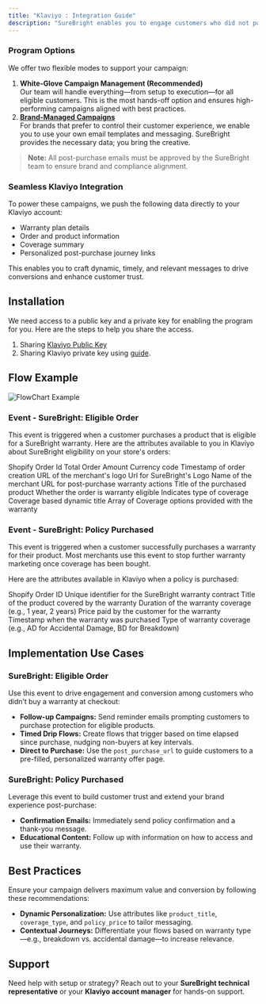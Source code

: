 ```yaml
---
title: "Klaviyo : Integration Guide"
description: "SureBright enables you to engage customers who did not purchase a warranty at the time of checkout by sending personalized post-purchase emails across multiple channels."
---
```


### Program Options

We offer two flexible modes to support your campaign:

1. **White-Glove Campaign Management (Recommended)**\
   Our team will handle everything—from setup to execution—for all eligible customers. This is the most hands-off option and ensures high-performing campaigns aligned with best practices.
2. [**Brand-Managed Campaigns**](/klaviyo-integration/brandManagedCampaignGuide)\
   For brands that prefer to control their customer experience, we enable you to use your own email templates and messaging. SureBright provides the necessary data; you bring the creative.

> **Note:** All post-purchase emails must be approved by the SureBright team to ensure brand and compliance alignment.

### Seamless Klaviyo Integration

To power these campaigns, we push the following data directly to your Klaviyo account:

- Warranty plan details
- Order and product information
- Coverage summary
- Personalized post-purchase journey links

This enables you to craft dynamic, timely, and relevant messages to drive conversions and enhance customer trust.

## Installation

We need access to a public key and a private key for enabling the program for you. Here are the steps to help you share the access.

1. Sharing [Klaviyo Public Key](https://help.klaviyo.com/hc/en-us/articles/115005062267#your-public-api-key-site-id2)
2. Sharing Klaviyo private key using [guide](https://app.storylane.io/share/gmb05pqr5zbj).

## Flow Example

![FlowChart Example](/images/klaviyo-flowchart.png)

### Event - SureBright: Eligible Order

This event is triggered when a customer purchases a product that is eligible for a SureBright warranty. Here are the attributes available to you in Klaviyo about SureBright eligibility on your store's orders:

<ParamField path="order_id" type="string">
  Shopify Order Id
</ParamField>

<ParamField path="order_amount" type="string">
  Total Order Amount
</ParamField>

<ParamField path="currency_code" type="string">
  Currency code
</ParamField>

<ParamField path="order_created_at" type="datetime">
  Timestamp of order creation
</ParamField>

<ParamField path="merchant_logo_url" type="string">
  URL of the merchant's logo
</ParamField>

<ParamField path="surebright_logo_url" type="string">
  Url for SureBright's Logo
</ParamField>

<ParamField path="merchant_name" type="string">
  Name of the merchant
</ParamField>

<ParamField path="post_purchase_url" type="string">
  URL for post-purchase warranty actions
</ParamField>

<ParamField path="product_title" type="string">
  Title of the purchased product
</ParamField>

<ParamField path="is_eligible" type="boolean">
  Whether the order is warranty eligible
</ParamField>

<ParamField path="coverage_type" type="string">
  Indicates type of coverage
</ParamField>

<ParamField path="coverage_option_title" type="string">
  Coverage based dynamic title
</ParamField>

<ParamField path="coverage_options" type="array">
 Array of Coverage options provided with the warranty
</ParamField>

### Event - SureBright: Policy Purchased

This event is triggered when a customer successfully purchases a warranty for their product. Most merchants use this event to stop further warranty marketing once coverage has been bought.

Here are the attributes available in Klaviyo when a policy is purchased:

<ParamField path="order_id" type="string">
  Shopify Order ID
</ParamField>

<ParamField path="contract_id" type="string">
  Unique identifier for the SureBright warranty contract
</ParamField>

<ParamField path="product_title" type="string">
  Title of the product covered by the warranty
</ParamField>

<ParamField path="policy_tenure" type="string">
  Duration of the warranty coverage (e.g., 1 year, 2 years)
</ParamField>

<ParamField path="policy_price" type="string">
  Price paid by the customer for the warranty
</ParamField>

<ParamField path="warranty_purchase_date" type="datetime">
  Timestamp when the warranty was purchased
</ParamField>

<ParamField path="coverage_type" type="string">
  Type of warranty coverage (e.g., AD for Accidental Damage, BD for Breakdown)
</ParamField>

## Implementation Use Cases

### **SureBright: Eligible Order**

Use this event to drive engagement and conversion among customers who didn’t buy a warranty at checkout:

- **Follow-up Campaigns:** Send reminder emails prompting customers to purchase protection for eligible products.
- **Timed Drip Flows:** Create flows that trigger based on time elapsed since purchase, nudging non-buyers at key intervals.
- **Direct to Purchase:** Use the `post_purchase_url` to guide customers to a pre-filled, personalized warranty offer page.

### **SureBright: Policy Purchased**

Leverage this event to build customer trust and extend your brand experience post-purchase:

- **Confirmation Emails:** Immediately send policy confirmation and a thank-you message.
- **Educational Content:** Follow up with information on how to access and use their warranty.

## Best Practices

Ensure your campaign delivers maximum value and conversion by following these recommendations:

- **Dynamic Personalization:** Use attributes like `product_title`, `coverage_type`, and `policy_price` to tailor messaging.
- **Contextual Journeys:** Differentiate your flows based on warranty type—e.g., breakdown vs. accidental damage—to increase relevance.

## Support

Need help with setup or strategy? Reach out to your **SureBright technical representative** or your **Klaviyo account manager** for hands-on support.